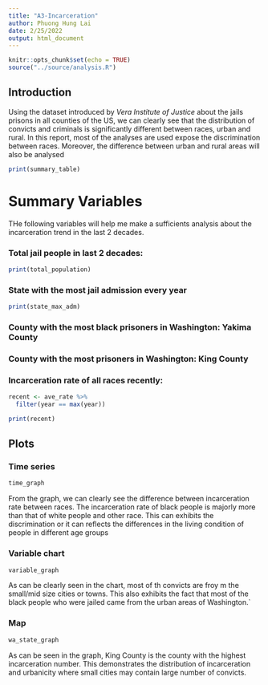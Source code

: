 ```yaml
---
title: "A3-Incarceration"
author: Phuong Hung Lai
date: 2/25/2022
output: html_document
---
```


```r
knitr::opts_chunk$set(echo = TRUE)
source("../source/analysis.R")
```

## Introduction

Using the dataset introduced by *Vera Institute of Justice* about the jails prisons in all counties of the US, we can clearly see that the distribution of convicts and criminals is significantly different between races, urban and rural. In this report, most of the analyses are used expose the discrimination between races. Moreover, the difference between urban and rural areas will also be analysed


```r
print(summary_table)
```

# Summary Variables

THe following variables will help me make a sufficients analysis about the incarceration trend in the last 2 decades. 

### Total jail people in last 2 decades:
```r
print(total_population)
```


### State with the most jail admission every year
```r
print(state_max_adm)
```
### County with the most black prisoners in Washington: **Yakima County**

### County with the most prisoners in Washington: **King County**

### Incarceration rate of all races recently: 

```r
recent <- ave_rate %>%
  filter(year == max(year))

print(recent)
```

## Plots


### Time series
```r
time_graph
```

From the graph, we can clearly see the difference between incarceration rate between races. The incarceration rate of black people is majorly more than that of white people and other race. This can exhibits the discrimination or it can reflects the differences in the living condition of people in different age groups 



### Variable chart
```r
variable_graph
```

As can be clearly seen in the chart, most of th convicts are froy m the small/mid size cities or towns. This also exhibits the fact that most of the black people who were jailed came from the urban areas of Washington.`


### Map
```r
wa_state_graph
```

As can be seen in the graph, King County is the county with the highest incarceration number. This demonstrates the distribution of incarceration and urbanicity where small cities may contain large number of convicts. 